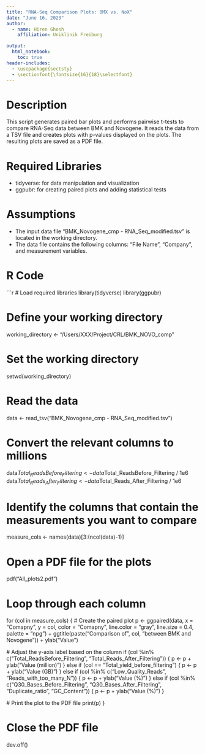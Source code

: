 ```yaml
---
title: "RNA-Seq Comparison Plots: BMX vs. NoX"
date: "June 16, 2023"
author:
  - name: Hiren Ghosh
    affiliation: Uniklinik Freiburg

output:
  html_notebook:
    toc: true
header-includes:
  - \usepackage{sectsty}
  - \sectionfont{\fontsize{16}{18}\selectfont}
---
```


# Description 

This script generates paired bar plots and performs pairwise t-tests to compare RNA-Seq data between BMK and Novogene. It reads the data from a TSV file and creates plots with p-values displayed on the plots. The resulting plots are saved as a PDF file.

# Required Libraries

- tidyverse: for data manipulation and visualization
- ggpubr: for creating paired plots and adding statistical tests

# Assumptions

- The input data file "BMK_Novogene_cmp - RNA_Seq_modified.tsv" is located in the working directory.
- The data file contains the following columns: "File Name", "Company", and measurement variables.

# R Code

```r
# Load required libraries
library(tidyverse)
library(ggpubr)

# Define your working directory
working_directory <- "/Users/XXX/Project/CRL/BMK_NOVO_comp"

# Set the working directory
setwd(working_directory)

# Read the data
data <- read_tsv("BMK_Novogene_cmp - RNA_Seq_modified.tsv")

# Convert the relevant columns to millions
data$Total_ReadsBefore_Filtering <- data$Total_ReadsBefore_Filtering / 1e6
data$Total_Reads_After_Filtering <- data$Total_Reads_After_Filtering / 1e6

# Identify the columns that contain the measurements you want to compare
measure_cols <- names(data)[3:(ncol(data)-1)]

# Open a PDF file for the plots
pdf("All_plots2.pdf")

# Loop through each column
for (col in measure_cols) {
  # Create the paired plot
  p <- ggpaired(data, x = "Comapny",
                y = col,
                color = "Comapny", line.color = "gray", line.size = 0.4,
                palette = "npg") +
    ggtitle(paste("Comparison of", col, "between BMK and Novogene")) +
    ylab("Value")
  
  # Adjust the y-axis label based on the column
  if (col %in% c("Total_ReadsBefore_Filtering", "Total_Reads_After_Filtering")) {
    p <- p + ylab("Value (million)")
  } else if (col == "Total_yield_before_filtering") {
    p <- p + ylab("Value (GB)")
  } else if (col %in% c("Low_Quality_Reads", "Reads_with_too_many_N")) {
    p <- p + ylab("Value (%)")
  } else if (col %in% c("Q30_Bases_Before_Filtering", "Q30_Bases_After_Filtering", "Duplicate_ratio", "GC_Content")) {
    p <- p + ylab("Value (%)")
  }
  
  # Print the plot to the PDF file
  print(p)
}

# Close the PDF file
dev.off()
